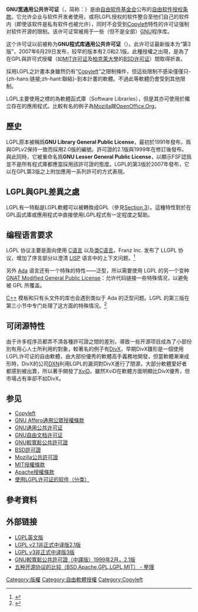 {{noteTA
|T=zh:GNU宽通用公共许可证; zh-tw:GNU較寬鬆公共授權條款; zh-hk:較寬鬆公共授權條款; zh-cn:GNU宽通用公共许可证;
|G1=IT
|G2=FL
|1=zh-tw:GNU較寬鬆公共授權條款 ; zh-hk:GNU較寬鬆公共授權條款 ; zh-cn:GNU宽通用公共许可证;
}}

{{Infobox software license
| name = GNU宽通用公共许可证
| image = [[File:LGPLv3_Logo.svg|160px]]
| caption = GNU LGPL v3标志
| version = 3
| author = [[理查德·斯托曼|理查德·斯托曼]]
| copyright = [[自由软件基金会|自由软件基金会]]
| OSI approved = 是
| Debian approved = 是
| Free Software = 是
| GPL compatible = 是
| copyleft = 是
| copyfree = 否
| linking = 可以
}}

'''GNU宽通用公共许可证'''（{{lang-en|GNU '''L'''esser '''G'''eneral '''P'''ublic '''L'''icense}}，简称：{{lang|en|'''LGPL'''}}）是由[[自由软件基金会|自由软件基金会]]公布的[[自由软件授权条款|自由软件授权条款]]。它允许企业与软件开发者使用，或将LGPL授权的软件整合至他们自己的软件内（即使该软件是私有软件也被允许），同时不会受到[[Copyleft|Copyleft]]特性的许可证强制对软件开源的限制。该许可证常被用于一些（但不是全部）[[GNU|GNU]]程序库。

这个许可证以前被称为'''GNU程式库通用公共许可证'''（{{lang|en|GNU Library General Public License}}）。此许可证最新版本为“第3版”，2007年6月29日发布，较早的版本有2.0和2.1版。此種授權之出現，是為了在GPL與許可式授權（如[[MIT许可证|MIT许可证]]及[[柏克萊大學|柏克萊大學]]的[[BSD许可证|BSD许可证]]）間取得折衷。

採用LGPL之計畫本身雖然仍有“[[Copyleft|Copyleft]]”之限制條件，但這些限制不感染僅僅只-{zh-hans:链接;zh-hant:聯結}-到本計畫的軟體。不過此等軟體仍會受到其他限制。

LGPL主要使用之標的為軟體函式庫（Software Libraries），但是其亦可使用於獨立存在的應用程式。比較有名的例子為[[Mozilla|Mozilla]]跟[[Apache_OpenOffice|OpenOffice.Org]]。

== 歷史 ==
LGPL原本被稱爲'''GNU Library General Public License'''，最初於1991年發布，爲與GPLv2保持一致而採用2.0版的編號。許可證的2.1版與1999年在修訂後發布。與此同時，它被重命名爲'''GNU Lesser General Public License'''，以顯示FSF認爲並不是所有程式庫都應當採用該許可證的態度。LGPL的第3版於2007年發布，它以在GPL第3版之上附加應用一系列許可的方式表現。

== LGPL與GPL差異之處 ==
LGPL有一特點是LGPL軟體可以被轉換成GPL（參見[[:GNU通用公共许可证#條款和條件|Section 3]]）。這種特性對於在GPL函式庫或應用程式中直接使用LGPL程式有一定程度之幫助。

== 编程语言要求 ==

LGPL 协议主要是面向使用 [[C语言|C语言]] 以及[[类C语言|类C语言]]。Franz Inc. 发布了 LLGPL 协议，增加了序言部分以澄清 [[LISP|LISP]] 语言中的上下文问题。<ref name="LGPL_preamble">{{Cite web |url=http://opensource.franz.com/preamble.html |title=Preamble to the Gnu Lesser General Public License |accessdate=2009-08-28 |archive-date=2015-10-26 |archive-url=https://web.archive.org/web/20151026151310/http://opensource.franz.com/preamble.html |dead-url=no }}</ref>

另外 [[Ada|Ada]] 语言还有一个特殊的特性——泛型，所以需要使用 LGPL 的另一个变种 [[GMGPL|GNAT Modified General Public License]]：允许代码链接一些特殊情况，以避免被 GPL 所覆盖。

[[C++|C++]] 模板和只有头文件的库也会遇到类似于 Ada 的泛型问题。LGPL 的第三版在第三小节中专门处理了这方面的特殊情况。<ref>{{Cite web |url=https://listengine.tuxfamily.org/lists.tuxfamily.org/eigen/2008/02/msg00003.html |title=LGPLv3 for a C++ Pure Template Library ? |accessdate=2018-04-13 |archive-date=2020-08-01 |archive-url=https://web.archive.org/web/20200801041555/https://listengine.tuxfamily.org/lists.tuxfamily.org/eigen/2008/02/msg00003.html |dead-url=no }}</ref>

== 可闭源特性 ==
由于许多程序员都弄不清各種許可證之間的差別，導致一些开源项目成為了小部份別有用心人士所利用的對象，較著名的例子有[[DivX|DivX]]，早期DivX雛形是一個使用LGPL许可证的自由軟體，由大部份優秀的軟體高手義務地開發，但當軟體漸漸成形時，DivX的公司[[DXN|DXN]]利用LGPL的漏洞對DivX進行了閉源，大部分軟體愛好者都感到被出賣，所以著手開發了[[XviD|XviD]]。雖然XviD在軟體方面明顯比DivX優秀，但市場占有率卻不如DivX。

== 参见 ==
* [[Copyleft|Copyleft]]
*[[GNU_Affero通用公眾授權條款|GNU Affero通用公眾授權條款]]
* [[GNU通用公共许可证|GNU通用公共许可证]]
* [[GNU自由文档许可证|GNU自由文档许可证]]
* [[GNU較寬鬆公共許可證|GNU較寬鬆公共許可證]]
* [[BSD許可證|BSD許可證]]
* [[Mozilla公共許可證|Mozilla公共許可證]]
* [[MIT授權條款|MIT授權條款]]
*[[Apache授權條款|Apache授權條款]]
* [[:Category:使用LGPL许可证的软件|使用LGPL许可证的软件（分类）]]

== 參考資料 ==
{{reflist}}

== 外部链接 ==
* [http://www.gnu.org/licenses/lgpl.html LGPL英文版] {{Wayback|url=http://www.gnu.org/licenses/lgpl.html |date=20050204002020 }}
* [http://www.thebigfly.com/gnu/lgpl/ LGPL v2.1非正式中译版2.1版] {{Wayback|url=http://www.thebigfly.com/gnu/lgpl/ |date=20200228221505 }}
* [http://www.thebigfly.com/gnu/lgpl/lgpl-v3.php LGPL v3非正式中译版3版] {{Wayback|url=http://www.thebigfly.com/gnu/lgpl/lgpl-v3.php |date=20200511200021 }}
* [https://web.archive.org/web/20060720083337/http://www.linux.org.tw/CLDP/OLD/doc/LGPL.html GNU較寬鬆公共許可證（中譯版）1999年2月，2.1版]{{zh-tw}}
* [https://awguo.com/2007/06/23/五种开源协谇的比较bsdapachegpllgplmit-整理/ 五种开源协议的比较（BSD,Apache,GPL,LGPL,MIT） - 整理] {{Wayback|url=https://awguo.com/2007/06/23/%E4%BA%94%E7%A7%8D%E5%BC%80%E6%BA%90%E5%8D%8F%E8%B0%87%E7%9A%84%E6%AF%94%E8%BE%83bsdapachegpllgplmit-%E6%95%B4%E7%90%86/ |date=20200804105255 }}

{{GNU}}
{{FOSS}}

[[Category:版權|Category:版權]]
[[Category:自由軟體授權|Category:自由軟體授權]]
[[Category:Copyleft|Category:Copyleft]]